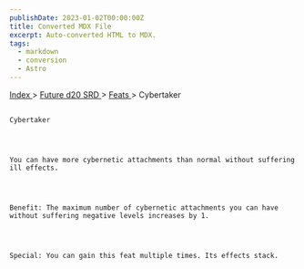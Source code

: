 ```yaml
---
publishDate: 2023-01-02T00:00:00Z
title: Converted MDX File
excerpt: Auto-converted HTML to MDX.
tags:
  - markdown
  - conversion
  - Astro
---
```


[
Index
](-index) >
[
Future d20 SRD
](future-d20-srd-index) >
[
Feats
](future-d20-srd-feats-index) > Cybertaker

##

    Cybertaker




    You can have more cybernetic attachments than normal without suffering ill effects.




    Benefit: The maximum number of cybernetic attachments you can have without suffering negative levels increases by 1.




    Special: You can gain this feat multiple times. Its effects stack.
